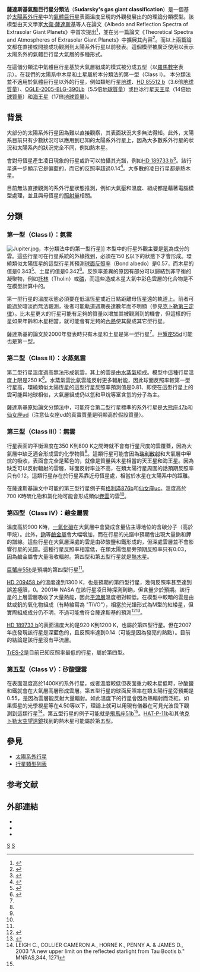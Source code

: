 {{multiple image
| header = 天文模擬軟體[[Celestia|Celestia]]中薩達斯基分類法的五型系外行星想像圖
| width = 150
| direction = vertical
| image1 = Celestia exo-class1.png
| alt1 = Class I
| caption1 = 第一型（Class I）
| image2 = Celestia exo-class2.png
| alt2 = Class II
| caption2 = 第二型（Class II）
| image3 = Celestia exo-class3.png
| alt3 = Class III
| caption3 = 第三型（Class III）
| image4 = Celestia exo-class4.png
| alt4 = Class IV
| caption4 = 第四型（Class IV）
| image5 = Celestia exo-class5.png
| alt5 = Class V
| caption5 = 第五型（Class V）
}}

'''薩達斯基氣態巨行星分類法'''（'''Sudarsky's gas giant classification'''）是一個基於[[太陽系外行星|太陽系外行星]]中的[[氣體巨行星|氣體巨行星]]表面溫度呈現的外觀發展出的的理論分類模型。該模型由天文學家[[大衛·薩達斯基|大衛·薩達斯基]]等人在論文《Albedo and Reflection Spectra of Extrasolar Giant Planets》中首次提出<ref name="sudarsky">{{cite journal | url=http://www.iop.org/EJ/abstract/0004-637X/538/2/885/ | author=Sudarsky, D., Burrows, A., Pinto, P. | title=Albedo and Reflection Spectra of Extrasolar Giant Planets | journal=[[The_Astrophysical_Journal|The Astrophysical Journal]] | volume=538 | year=2000 | pages=885–903 | doi=10.1086/309160 | bibcode=2000ApJ...538..885S | arxiv=astro-ph/9910504 | issue=2 | access-date=2012-02-18 | archive-date=2020-04-11 | archive-url=https://web.archive.org/web/20200411012635/https://hkvalidate.perfdrive.com/captcha?ssa=7a458a58-4699-4d46-8fc7-2bc133efebad&ssb=ikpfm5pke1e2a3imdgpp1kk6d&ssc=http%3A%2F%2Fiopscience.iop.org%2F%2Fabstract%2F0004-637X%2F538%2F2%2F885%2F&ssd=840042369030263&sse=oediboaonpobjib&ssf=a037ab099a48d2401128dd05dd3e27627e90307a&ssg=08c8a5cd-f08a-40d0-a7b9-4c68ed219957&ssh=e41e8d3d-f0af-4055-89cc-59c44c7a5357&ssi=1c577394-8427-4251-a88e-3b2dcb0da9a5&ssj=26ee1f14-72c4-4f5d-bae4-32858cd70217&ssk=support%40shieldsquare.com&ssl=166674230686&ssm=37530042523470085108679958454643&ssn=472fb9da128d948fe9685a2fed4210beada366d82de4-ebb6-4b7b-858611&sso=48cd742e-d81fdf55ab6da1ae8900459be9d45073796896f2d62177f7&ssp=12998963751586506568158659541280540&ssq=04804146839565431040568395145995415435138&ssr=MjA3LjI0MS4yMjUuMTYy&sss=Mozilla%2F4.0%20%28compatible%3B%20MSIE%208.0%3B%20Windows%20NT%206.1%29%20Gecko%2F20100101%20Firefox%2F39.0&sst=Mozilla%2F5.0%20%28Windows%20NT%2010.0%3B%20Win64%3B%20x64%29%20AppleWebKit%2F537.36%20%28KHTML%2C%20like%20Gecko%29%20Chrome%2F74.0.3729.169%20Safari%2F537.36&ssu=Chrome%2F5.0%20%28iPhone%3B%20U%3B%20CPU%20iPhone%20OS%203_0%20like%20Mac%20OS%20X%3B%20en-us%29%20AppleWebKit%2F528.18%20%28KHTML%2C%20like%20Gecko%29%20Version%2F4.0%20Mobile%2F7A341%20Safari%2F528.16&ssv=uv239so12vp1vlp&ssw=&ssx=108091655808815&ssy=kndbhgg%40acjpoejpcgikbkllcmmggmgjcdkpmnom&ssz=7c3b59aa18ba7ec | dead-url=no }}</ref>，並在另一篇論文《Theoretical Spectra and Atmospheres of Extrasolar Giant Planets》中擴展其內容<ref name="sudarsky2">{{cite journal | url=http://www.journals.uchicago.edu/doi/full/10.1086/374331 | author=Sudarsky, D., Burrows, A., Hubeny, I. | title=Theoretical Spectra and Atmospheres of Extrasolar Giant Planets | journal=[[The_Astrophysical_Journal|The Astrophysical Journal]] | year=2003 | volume=588 | issue=2 | pages=1121–1148 | doi=10.1086/374331 | bibcode=2003ApJ...588.1121S|arxiv = astro-ph/0210216 }}{{Dead link|date=September 2009}}</ref>。而以上兩篇論文都在直接或間接成功觀測到太陽系外行星以前發表。這個模型被廣泛使用以表示太陽系外的氣體巨行星大氣層的多種形式。

在這個分類法中氣體巨行星基於大氣層組成的模式被分成五型（以[[羅馬數字|羅馬數字]]表示）。在我們的太陽系中木星和土星屬於本分類法的第一型（Class I）。
本分類法並不適用於氣體巨行星以外的行星，例如類地行星[[地球|地球]]、[[HD_85512_b|HD 85512 b]]（3.6倍[[地球質量|地球質量]]）、[[OGLE-2005-BLG-390Lb|OGLE-2005-BLG-390Lb]]（5.5倍[[地球質量|地球質量]]）或巨冰行星[[天王星|天王星]]（14倍[[地球質量|地球質量]]）和[[海王星|海王星]]（17倍[[地球質量|地球質量]]）。

== 背景 ==
大部分的太陽系外行星因為難以直接觀察，其表面狀況大多無法得知。此外，太陽系目前只有少數狀況可以應用到已知的太陽系外行星上，因為大多數系外行星的狀況和太陽系內的狀況完全不同，例如熱木星。

會對母恆星產生凌日現象的行星或許可以拍攝其光譜，例如[[HD_189733_b|HD 189733 b]]<ref>{{Cite web |url=http://www.spitzer.caltech.edu/Media/releases/ssc2007-09/ssc2007-09a.shtml |title=Image ssc2007-09a<!-- Bot generated title --> |access-date=2012-02-18 |archive-date=2007-10-16 |archive-url=https://web.archive.org/web/20071016161601/http://www.spitzer.caltech.edu/Media/releases/ssc2007-09/ssc2007-09a.shtml |dead-url=no }}</ref>。該行星進一步顯示它是偏藍的，而它的反照率超過0.14<ref name="Berdyugina">{{cite journal | url=http://www.astro.phys.ethz.ch/papers/berdyugina/exoplanet_hd189733b.pdf | journal=The Astrophysical Journal | volume=673 | title=First detection of polarized scattered light from an exoplanetary atmosphere | first=Svetlana V. | last=Berdyugina | coauthors=Andrei V. Berdyugin, Dominique M. Fluri, Vilppu Piirola | doi=10.1086/527320 | pages=L83 | bibcode=2008ApJ...673L..83B | date=20 January 2008 | deadurl=yes | archiveurl=https://web.archive.org/web/20081217111141/http://www.astro.phys.ethz.ch/papers/berdyugina/exoplanet_hd189733b.pdf | archivedate=2008-12-17 | access-date=2012-02-18 }}</ref>。大多數的凌日行星都是熱木星。

目前無法直接觀測的系外行星狀態推測，例如大氣壓和溫度、組成都是藉著電腦模型處理，並且與母恆星的[[日射量|照射量]]相關。

== 分類 ==
=== 第一型（Class I）：氨雲 ===
[[Image:Jupiter.jpg|thumb]]，本分類法中的第一型行星]]
本型中的行星外觀主要是[[氨|氨]]為成分的雲。這些行星可在行星系統的外緣找到，必須在150 [[kelvin|K]]以下的狀態下才會形成。環繞類似太陽恆星的這型行星其預測[[球面反照率|球面反照率]]（Bond albedo）是0.57，而木星的值是0.343<ref>{{Cite web |url=http://nssdc.gsfc.nasa.gov/planetary/factsheet/jupiterfact.html |title=Jupiter Fact Sheet<!-- Bot generated title --> |access-date=2012-02-18 |archive-url=https://www.webcitation.org/62D9vKbZz?url=http://nssdc.gsfc.nasa.gov/planetary/factsheet/jupiterfact.html |archive-date=2011-10-05 |dead-url=yes }}</ref>、土星的值是0.342<ref>{{Cite web |url=http://nssdc.gsfc.nasa.gov/planetary/factsheet/saturnfact.html |title=Saturn Fact Sheet<!-- Bot generated title --> |access-date=2012-02-18 |archive-url=https://www.webcitation.org/616VxHVlQ?url=http://nssdc.gsfc.nasa.gov/planetary/factsheet/saturnfact.html |archive-date=2011-08-21 |dead-url=yes }}</ref>。反照率差異的原因有部分可以歸結到非平衡的凝聚物，例如[[托林_(天文学)|托林]]（Tholin）或[[磷|磷]]，而這些造成木星大氣中彩色雲層的化合物是不在模型計算中的。

第一型行星的溫度狀態必須要在低溫恆星或近日點距離母恆星遠的軌道上。前者可能過於暗淡而無法觀測，後者可能軌道週期長達數年而不明顯（參見[[开普勒定律#克卜勒第三定律|克卜勒第三定律]]）。比木星更大的行星可能有足夠的質量以增加其被觀測到的機會，但這樣的行星如果年齡和木星相當，就可能會有足夠的[[內熱|內熱]]使其變成其它型行星。

薩達斯基的論文於2000年發表時只有木星和土星是第一型行星<ref name="sudarsky" />。[[巨蟹座55d|巨蟹座55d]]可能也是第一型。

=== 第二型（Class II）：水蒸氣雲 ===
第二型行星溫度過高無法形成氨雲，其上的雲是由[[水蒸氣|水蒸氣]]組成。模型中這種行星溫度上限是250 K<ref name="sudarsky2" />。水蒸氣雲比氨雲能反射更多輻射能，因此球面反照率較第一型行星高，環繞類似太陽恆星的這型行星反照率預測值是0.81、即使在這型行星上的雲可能與地球相似，大氣層組成仍以氫和甲烷等富含氫的分子為主。

薩達斯基原始論文分類法中，可能符合第二型行星標準的系外行星是[[大熊座47b|大熊座47b]]和[[仙女座υd|仙女座υd]]（注意仙女座υd的真實質量是明顯高於假設質量）。

=== 第三型（Class III）：無雲 ===
行星表面的平衡溫度在350 K到800 K之間時就不會有行星尺度的雲覆蓋，因為大氣層中缺乏適合形成雲的化學物質<ref name="sudarsky2" />。這類行星可能會因為[[瑞利散射|瑞利散射]]和大氣層中甲烷的吸收，表面會完全是藍色的，就像是質量與木星相當的天王星和海王星。因為缺乏可以反射輻射的雲層，球面反射率並不高，在類太陽行星周圍的話預期反照率只有0.12。這類行星存在於行星系靠近母恆星處，相當於水星在太陽系中的距離。

在薩達斯基論文中可能的第三型行星例子有[[格利泽876b|格利泽876b]]和[[仙女座υc|仙女座υc]]。溫度高於700 K時硫化物和氯化物可能會形成類似[[卷雲|卷雲]]的雲<ref name="sudarsky2" />。

=== 第四型（Class IV）：鹼金屬雲 ===
溫度高於900 K時，[[一氧化碳|一氧化碳]]在大氣層中會變成含量佔主導地位的含碳分子（高於甲烷）。此外，[[鈉|鈉]]等[[鹼金屬|鹼金屬]]會大幅增加，而在行星的光譜中預期會出現大量鈉和鉀的譜線。這些行星在大氣層深處的雲是由矽酸鹽和鐵形成的，但深處雲層並不會影響行星的光譜。這種行星反照率相當低，在類太陽恆星旁預期反照率只有0.03，因為鹼金屬會大量吸收輻射。第四型和第五型行星就是[[熱木星|熱木星]]。

[[巨蟹座55b|巨蟹座55b]]是預期的第四型行星<ref name="sudarsky2" />。

[[HD_209458_b|HD 209458 b]]的溫度達到1300 K，也是預期的第四型行星，幾何反照率甚至達到誤差極限，0。2001年 NASA 在該行星凌日時探測到鈉，但含量少於預期。該行星的上層雲層吸收了大量熱能，因此[[平流層|平流層]]溫度相對較低。在模型中較暗的雲是由鈦或釩的氧化物組成（有時縮寫為 "TiVO"），相當於光譜形式為M型的紅矮星，但實際組成成分仍不明，不過可能會符合薩達斯基的預測<ref name=hubeny>{{Cite arXiv |title=Spectrum and atmosphere models of irradiated transiting extrasolar giant planets |eprint=0807.3588v1| class=astro-ph|year=2008 |author1=Ivan Hubeny |author2=Adam Burrows}}</ref><ref>{{Cite arXiv |title=Radiative Hydrodynamical Studies of Irradiated Atmospheres |eprint=0807.4541v1  | class=astro-ph|year=2008 |author1=Ian Dobbs-Dixon}}</ref>。

[[HD_189733_b|HD 189733 b]]的表面溫度大約是920 K到1200 K，也屬於第四型行星。但在2007年底發現該行星是深藍色的，且反照率達到0.14（可能是因為發亮的熱點）。目前的結論是該行星沒有平流層。

[[TrES-2|TrES-2]]是目前已知反照率最低的行星，屬於第四型。

=== 第五型（Class V）：矽酸鹽雲 ===
在表面溫度高於1400K的系外行星，或者溫度較低但表面重力較木星低時，矽酸鹽和鐵就會在大氣層高層形成雲層。第五型行星的球面反照率在類太陽行星旁預期是0.55，是因為雲層能反射大量輻射。如此溫度下的行星會因為熱輻射而泛紅。如果恆星的光學視星等在4.50等以下，理論上就可以用現有儀器在可見光波段下觀測到這類行星<ref>LEIGH C., COLLIER CAMERON A., HORNE K., PENNY A. & JAMES D., 2003 "A new upper limit on the reflected starlight from Tau Bootis b." MNRAS,344, 1271</ref>。第五型行星的例子可能就是[[飛馬座51b|飛馬座51b]]<ref name="sudarsky2" />。[[HAT-P-11b|HAT-P-11b]]和其他[[克卜勒太空望遠鏡|克卜勒太空望遠鏡]]找到的熱木星可能屬於第五型。

== 參見 ==
* [[太陽系外行星|太陽系外行星]]
* [[行星類型列表|行星類型列表]]

== 参考文献 ==
{{Reflist|30em}}

== 外部連結 ==
{{Commons category|Exoplanets}}

* {{cite web |url=http://www.extrasolar.net/speculations.html |title=Behind the speculations |accessdate=2008-06-26 |work=Extrasolar Visions |deadurl=yes |archiveurl=https://www.webcitation.org/66n3JX1s4?url=http://www.extrasolar.net/speculations.html |archivedate=2012-04-09 }}
* {{cite web |url=http://www.sciencedaily.com/releases/2007/09/070924132510.htm |title=Cornucopia Of Earth-sized Planets Modeled By NASA |accessdate=2008-06-26 |work=[[每日科學|ScienceDaily]] |date=2007-09-25 |archive-date=2012-04-09 |archive-url=https://www.webcitation.org/66n3KDKd7?url=http://www.sciencedaily.com/releases/2007/09/070924132510.htm |dead-url=no }}
* {{cite web |url=http://cfa-www.harvard.edu/~sasselov/astro201a/A201-061207.ppt |title=Planets Orbiting Other Stars |accessdate=2008-06-26 |work=[[哈佛大学|Harvard University]] |archive-date=2012-04-09 |archive-url=https://www.webcitation.org/66n3KmMpR?url=https://www.cfa.harvard.edu/~sasselov/astro201a/A201-061207.ppt |dead-url=no }}

{{系外行星}}

{{DEFAULTSORT:Sudarsky Extrasolar Planet Classification}}
[[Category:分类系统|S]]
[[Category:系外行星學|S]]